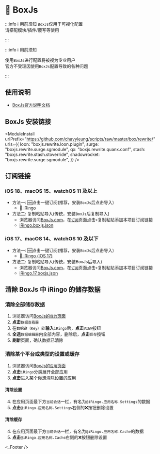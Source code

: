 
# 🧰 BoxJs

:::info ℹ️ 用前须知
`BoxJs`仅用于可视化配置  
请搭配模块/插件/覆写等使用  

:::

:::info ℹ️ 用前须知

使用`BoxJs`进行配置将被视为专业用户  
官方不受理因使用`BoxJs`配置导致的各种问题  

:::

## 使用说明
* [BoxJs官方说明文档](https://chavyleung.gitbook.io/boxjs/)

## BoxJs 安装链接
<ModuleInstall
  urlPrefix="https://github.com/chavyleung/scripts/raw/master/box/rewrite/"
  urls={{
    loon: "boxjs.rewrite.loon.plugin",
    surge: "boxjs.rewrite.surge.sgmodule",
    qx: "boxjs.rewrite.quanx.conf",
    stash: "boxjs.rewrite.stash.stoverride",
    shadowrocket: "boxjs.rewrite.surge.sgmodule",
  }}
/>

## 订阅链接
### iOS 18、macOS 15、watchOS 11 及以上
* 方法一: 🆕点击一键订阅(推荐，安装`BoxJs`后点击导入)
  * [ iRingo](http://boxjs.com/#/sub/add/https://github.com/NSRingo/BoxJs/raw/main/iRingo.BoxJs.json " iRingo")
* 方法二: 复制粘贴导入(传统，安装`BoxJs`后复制导入)
  * 浏览器访问[BoxJs.com](http://boxjs.com)，在[`订阅`](http://boxjs.com/#/sub)页面点击`+`复制粘贴添加本项目订阅链接
  * [iRingo.boxjs.json](https://github.com/NSRingo/BoxJs/raw/main/iRingo.BoxJs.json " iRingo")
### iOS 17、macOS 14、watchOS 10 及以下
* 方法一: 🆕点击一键订阅(推荐，安装`BoxJs`后点击导入)
  * [ iRingo (iOS 17)](http://boxjs.com/#/sub/add/https://github.com/NSRingo/BoxJs/raw/main/iRingo.17.BoxJs.json " iRingo (iOS 17)")
* 方法二: 复制粘贴导入(传统，安装BoxJs后导入)
  * 浏览器访问[BoxJs.com](http://boxjs.com)，在[`订阅`](http://boxjs.com/#/sub)页面点击`+`复制粘贴添加本项目订阅链接
  * [iRingo.17.boxjs.json](https://github.com/NSRingo/BoxJs/raw/main/iRingo.17.BoxJs.json " iRingo (iOS 17)")

## 清除 BoxJs 中 iRingo 的储存数据
### 清除全部储存数据
1. 浏览器访问[BoxJs的`我的`页面](http://boxjs.com/#/my)
2. **点击**`数据查看器`
3. 在`数据键（Key）`处**输入**`iRingo`后，**点击**`VIEW`按钮
4. **全选**`数据编辑器`内全部内容，删除后，**点击**`保存`按钮
5. **刷新**页面，确认数据已清除
### 清除某个平台或类型的设置或缓存
1. 浏览器访问[BoxJs的`应用`页面](http://boxjs.com/#/app)
2. **点击**`iRingo`分类展开全部应用
3. **点击**进入某个你想清除设置的应用
#### 清除设置
4. 在应用页面最下方`当前会话`一栏，有名为`@iRingo.应用名称.Settings`的数据
5. **点击**`@iRingo.应用名称.Settings`右侧的❌按钮删除设置
#### 清除缓存
4. 在应用页面最下方`当前会话`一栏，有名为`@iRingo.应用名称.Cache`的数据
5. **点击**`@iRingo.应用名称.Cache`右侧的❌按钮删除设置

<_Footer />
